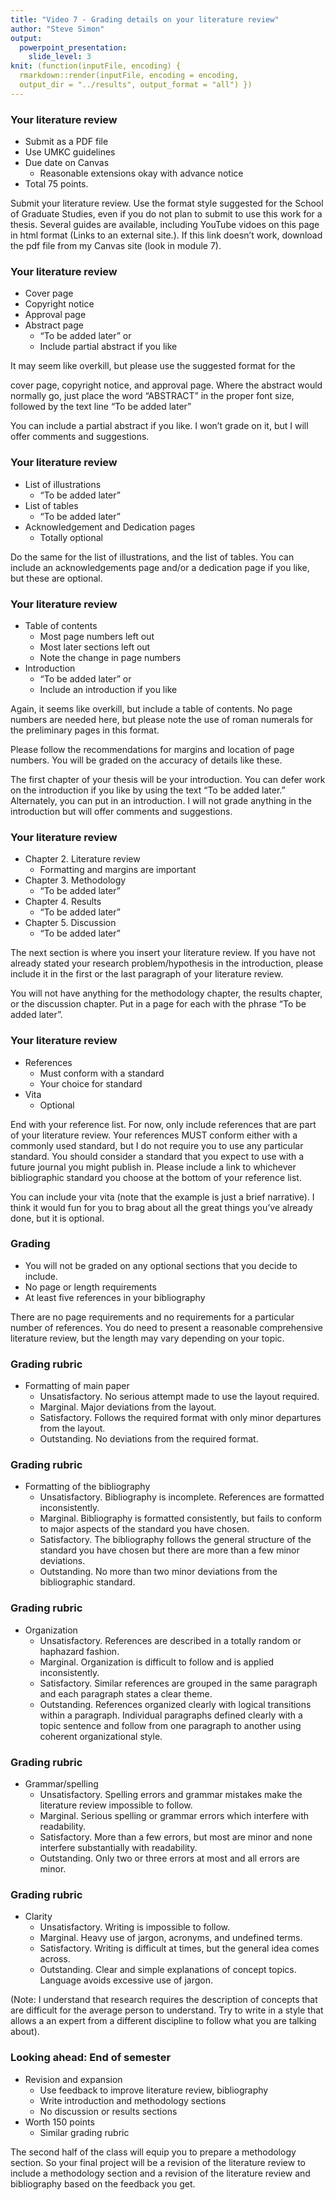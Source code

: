```yaml
---
title: "Video 7 - Grading details on your literature review"
author: "Steve Simon"
output: 
  powerpoint_presentation:
    slide_level: 3
knit: (function(inputFile, encoding) {
  rmarkdown::render(inputFile, encoding = encoding,
  output_dir = "../results", output_format = "all") }) 
---
```


### Your literature review

+ Submit as a PDF file
+ Use UMKC guidelines
+ Due date on Canvas
  + Reasonable extensions okay with advance notice
+ Total 75 points.

<div class="notes">

Submit your literature review. Use the format style suggested for the School of Graduate Studies, even if you do not plan to submit to use this work for a thesis. Several guides are available, including YouTube vidoes on this page in html format (Links to an external site.). If this link doesn't work, download the pdf file from my Canvas site (look in module 7).

</div>

### Your literature review
+ Cover page
+ Copyright notice
+ Approval page
+ Abstract page
  + "To be added later" or
  + Include partial abstract if you like

<div class="notes">

It may seem like overkill, but please use the suggested format for the

cover page,
copyright notice, and
approval page.
Where the abstract would normally go, just place the word “ABSTRACT” in the proper font size, followed by the text line “To be added later"

You can include a partial abstract if you like. I won't grade on it, but I will offer comments and suggestions.

</div>

### Your literature review
+ List of illustrations
  + "To be added later"
+ List of tables
  + "To be added later"
+ Acknowledgement and Dedication pages
  + Totally optional
  
<div class="notes">

Do the same for the list of illustrations, and the list of tables. You can include an acknowledgements page and/or a dedication page if you like, but these are optional.

</div>

### Your literature review
+ Table of contents
  + Most page numbers left out
  + Most later sections left out
  + Note the change in page numbers
+ Introduction  
  + "To be added later" or
  + Include an introduction if you like


<div class="notes">

Again, it seems like overkill, but include a table of contents. No page numbers are needed here, but please note the use of roman numerals for the preliminary pages in this format.

Please follow the recommendations for margins and location of page numbers. You will be graded on the accuracy of details like these.

The first chapter of your thesis will be your introduction. You can defer work on the introduction if you like by using the text "To be added later." Alternately, you can put in an introduction. I will not grade anything in the introduction but will offer comments and suggestions.

</div>

### Your literature review
+ Chapter 2. Literature review
  + Formatting and margins are important
+ Chapter 3. Methodology
  + "To be added later"
+ Chapter 4. Results
  + "To be added later"
+ Chapter 5. Discussion
  + "To be added later"
  
  
<div class="notes">

The next section is where you insert your literature review. If you have not already stated your research problem/hypothesis in the introduction, please include it in the first or the last paragraph of your literature review.

You will not have anything for the methodology chapter, the results chapter, or the discussion chapter. Put in a page for each with the phrase "To be added later".

</div>

### Your literature review
+ References
  + Must conform with a standard
  + Your choice for standard
+ Vita
  + Optional

<div class="notes">

End with your reference list. For now, only include references that are part of your literature review. Your references MUST conform either with a commonly used standard, but I do not require you to use any particular standard. You should consider a standard that you expect to use with a future journal you might publish in. Please include a link to whichever bibliographic standard you choose at the bottom of your reference list.

You can include your vita (note that the example is just a brief narrative). I think it would fun for you to brag about all the great things you’ve already done, but it is optional.

</div>

### Grading
+ You will not be graded on any optional sections that you decide to include.
+ No page or length requirements
+ At least five references in your bibliography

<div class="notes">

There are no page requirements and no requirements for a particular number of references. You do need to present a reasonable comprehensive literature review, but the length may vary depending on your topic.

</div>

### Grading rubric
+ Formatting of main paper
  + Unsatisfactory. No serious attempt made to use the layout required.
  + Marginal. Major deviations from the layout.
  + Satisfactory. Follows the required format with only minor departures from the layout.
  + Outstanding. No deviations from the required format.

### Grading rubric
+ Formatting of the bibliography
  + Unsatisfactory. Bibliography is incomplete. References are formatted inconsistently.
  + Marginal. Bibliography is formatted consistently, but fails to conform to major aspects of the standard you have chosen.
  + Satisfactory. The bibliography follows the general structure of the standard you have chosen but there are more than a few minor deviations.
  + Outstanding. No more than two minor deviations from the bibliographic standard.

### Grading rubric
+ Organization
  + Unsatisfactory. References are described in a totally random or haphazard fashion.
  + Marginal. Organization is difficult to follow and is applied inconsistently.
  + Satisfactory. Similar references are grouped in the same paragraph and each paragraph states a clear theme.
  + Outstanding. References organized clearly with logical transitions within a paragraph. Individual paragraphs defined clearly with a topic sentence and follow from one paragraph to another using coherent organizational style.

### Grading rubric
+ Grammar/spelling
  + Unsatisfactory. Spelling errors and grammar mistakes make the literature review impossible to follow.
  + Marginal. Serious spelling or grammar errors which interfere with readability.
  + Satisfactory. More than a few errors, but most are minor and none interfere substantially with readability.
  + Outstanding. Only two or three errors at most and all errors are minor.

### Grading rubric
+ Clarity
  + Unsatisfactory. Writing is impossible to follow.
  + Marginal. Heavy use of jargon, acronyms, and undefined terms.
  + Satisfactory. Writing is difficult at times, but the general idea comes across.
  + Outstanding. Clear and simple explanations of concept topics. Language avoids excessive use of jargon.

<div class="notes">

(Note: I understand that research requires the description of concepts that are difficult for the average person to understand. Try to write in a style that allows a an expert from a different discipline to follow what you are talking about).

</div>

### Looking ahead: End of semester
+ Revision and expansion
  + Use feedback to improve literature review, bibliography
  + Write introduction and methodology sections
  + No discussion or results sections
+ Worth 150 points
  + Similar grading rubric
  
<div class="notes">

The second half of the class will equip you to prepare a methodology section. So your final project will be a revision of the literature review to include a methodology section and a revision of the literature review and bibliography based on the feedback you get.

</div>